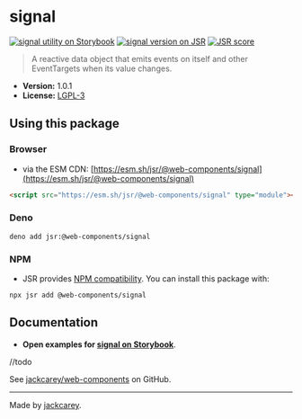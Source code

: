 # signal

[![signal utility on Storybook](https://cdn.jsdelivr.net/gh/storybookjs/brand@main/badge/badge-storybook.svg)](https://jackcarey.co.uk/web-components/storybook-static/?path=/docs/utilities-signal) [![signal version on JSR](https://jsr.io/badges/@web-components/signal)](https://jsr.io/@web-components/signal/versions) [![JSR score](https://jsr.io/badges/@web-components/signal/score)](https://jsr.io/@web-components/signal/score)

> A reactive data object that emits events on itself and other EventTargets when its value changes.

-   **Version:** 1.0.1
-   **License:** [LGPL-3](./LICENSE.md)

## Using this package

### Browser

-   via the ESM CDN: [https://esm.sh/jsr/@web-components/signal](https://esm.sh/jsr/@web-components/signal)

```html
<script src="https://esm.sh/jsr/@web-components/signal" type="module"></script>
```

### Deno

```
deno add jsr:@web-components/signal
```

### NPM

-   JSR provides [NPM compatibility](https://jsr.io/docs/npm-compatibility). You can install this package with:

```
npx jsr add @web-components/signal
```

## Documentation

-   **Open examples for [signal on Storybook](https://jackcarey.co.uk/web-components/storybook-static/?path=/docs/utilities-signal)**.

//todo

See [jackcarey/web-components](https://github.com/jackcarey/web-components) on GitHub.


---

Made by [jackcarey](https://jackcarey.co.uk).
